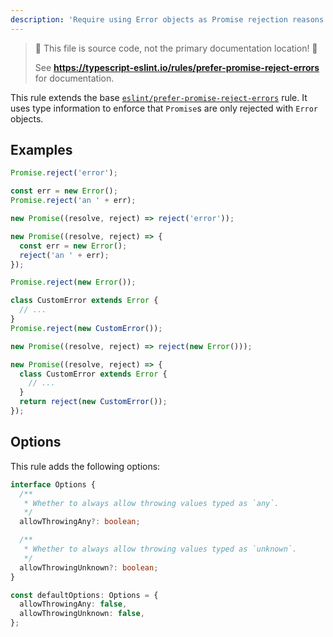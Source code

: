 ---
description: 'Require using Error objects as Promise rejection reasons.'
---


> 🛑 This file is source code, not the primary documentation location! 🛑
>
> See **https://typescript-eslint.io/rules/prefer-promise-reject-errors** for documentation.

This rule extends the base [`eslint/prefer-promise-reject-errors`](https://eslint.org/docs/rules/prefer-promise-reject-errors) rule.
It uses type information to enforce that `Promise`s are only rejected with `Error` objects.

## Examples

<Tabs>
<TabItem value="❌ Incorrect">

```ts
Promise.reject('error');

const err = new Error();
Promise.reject('an ' + err);

new Promise((resolve, reject) => reject('error'));

new Promise((resolve, reject) => {
  const err = new Error();
  reject('an ' + err);
});
```

</TabItem>
<TabItem value="✅ Correct">

```ts
Promise.reject(new Error());

class CustomError extends Error {
  // ...
}
Promise.reject(new CustomError());

new Promise((resolve, reject) => reject(new Error()));

new Promise((resolve, reject) => {
  class CustomError extends Error {
    // ...
  }
  return reject(new CustomError());
});
```

</TabItem>
</Tabs>

## Options

This rule adds the following options:

```ts
interface Options {
  /**
   * Whether to always allow throwing values typed as `any`.
   */
  allowThrowingAny?: boolean;

  /**
   * Whether to always allow throwing values typed as `unknown`.
   */
  allowThrowingUnknown?: boolean;
}

const defaultOptions: Options = {
  allowThrowingAny: false,
  allowThrowingUnknown: false,
};
```
